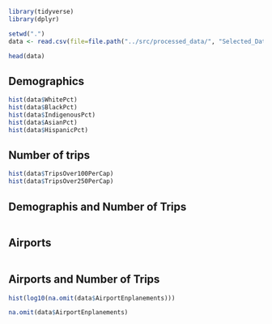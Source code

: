 

```r
library(tidyverse)
library(dplyr)
```

```r
setwd(".")
data <- read.csv(file=file.path("../src/processed_data/", "Selected_Data_V1.csv"))
```

```r
head(data)
```

## Demographics
```r
hist(data$WhitePct)
hist(data$BlackPct)
hist(data$IndigenousPct)
hist(data$AsianPct)
hist(data$HispanicPct)
```

## Number of trips
```r
hist(data$TripsOver100PerCap)
hist(data$TripsOver250PerCap)
```
## Demographis and Number of Trips
```r
```
## Airports 
```r
```

## Airports and Number of Trips
```r
hist(log10(na.omit(data$AirportEnplanements)))

na.omit(data$AirportEnplanements)
```